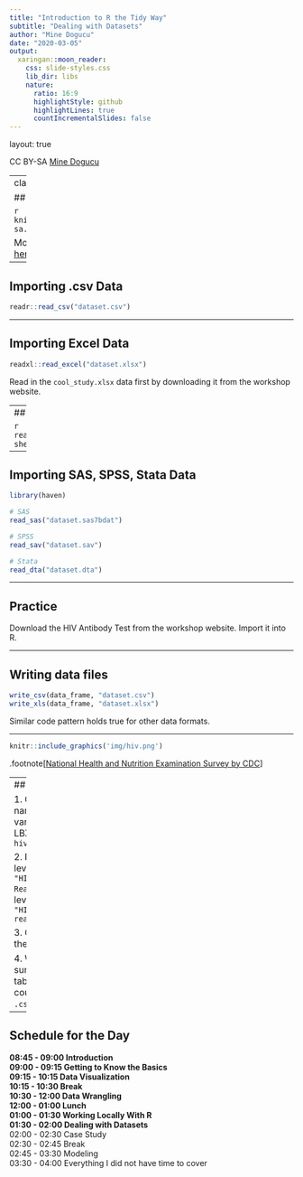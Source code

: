```yaml
---
title: "Introduction to R the Tidy Way"
subtitle: "Dealing with Datasets"
author: "Mine Dogucu"
date: "2020-03-05"
output:
  xaringan::moon_reader:
    css: slide-styles.css
    lib_dir: libs
    nature:
      ratio: 16:9
      highlightStyle: github
      highlightLines: true
      countIncrementalSlides: false
---
```



layout: true

<!-- This file by Mine Dogucu is licensed under a  Attribution-ShareAlike 2.5 Generic License (CC BY-SA 2.5) More information about the license can be found at https://creativecommons.org/licenses/by-sa/2.5/ -->
  
<div class="my-header"></div>

<div class="my-footer"> 
 CC BY-SA <a href="https://mdogucu.ics.uci.edu">Mine Dogucu</a></div> 

---
class: center, middle

## License

```r
knitr::include_graphics('img/cc-sa.png')
```


More information can be found [here](https://creativecommons.org/licenses/by-sa/2.5/)

---

## Importing .csv Data 


```r
readr::read_csv("dataset.csv")
```
---

## Importing Excel Data

```r
readxl::read_excel("dataset.xlsx")
```

Read in the `cool_study.xlsx` data first by downloading it from the workshop website.  

---
## Importing Excel Data

```r
readxl::read_excel("dataset.xlsx", sheet = 2)
```

---

## Importing SAS, SPSS, Stata Data

```r
library(haven)

# SAS
read_sas("dataset.sas7bdat")

# SPSS
read_sav("dataset.sav")

# Stata
read_dta("dataset.dta")
```

---

## Practice

Download the HIV Antibody Test from the workshop website. Import it into R. 


---

## Writing data files

```r
write_csv(data_frame, "dataset.csv")
write_xls(data_frame, "dataset.xlsx")
```

Similar code pattern holds true for other data formats.


---


```r
knitr::include_graphics('img/hiv.png')
```

.footnote[[National Health and Nutrition Examination Survey by CDC](https://wwwn.cdc.gov/Nchs/Nhanes/2017-2018/HIV_J.htm)
]

---
## Practice 

1. Change the name of the variable LBXHIVC to `hiv_1_2_combo`

2. Recode level 1 as `"HIV-1/2 Reactive"` and level 2 as `"HIV-1/2 Non-reactive"`

3. Count these levels. 

4. Write the summary table with counts into a `.csv` file.

---

## Schedule for the Day

__08:45 - 09:00 Introduction__  
__09:00 - 09:15 Getting to Know the Basics__  
__09:15 - 10:15 Data Visualization__  
__10:15 - 10:30 Break__  
__10:30 - 12:00 Data Wrangling__  
__12:00 - 01:00 Lunch__  
__01:00 - 01:30 Working Locally With R__  
__01:30 - 02:00 Dealing with Datasets__  
02:00 - 02:30 Case Study  
02:30 - 02:45 Break  
02:45 - 03:30 Modeling  
03:30 - 04:00 Everything I did not have time to cover




